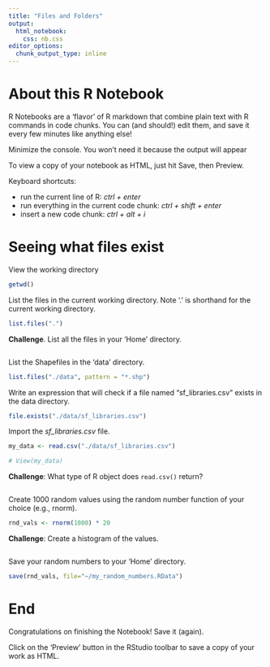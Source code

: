 ```yaml
---
title: "Files and Folders"
output:
  html_notebook:
    css: nb.css
editor_options: 
  chunk_output_type: inline
---
```


# About this R Notebook

R Notebooks are a 'flavor' of R markdown that combine plain text with R commands in code chunks. You can (and should!) edit them, and save it every few minutes like anything else!

Minimize the console. You won't need it because the output will appear 

To view a copy of your notebook as HTML, just hit Save, then Preview.

Keyboard shortcuts:

 - run the current line of R: *ctrl + enter*
 - run everything in the current code chunk: *ctrl + shift + enter*
 - insert a new code chunk: *ctrl + alt + i*

# Seeing what files exist

View the working directory

```r
getwd()
```
List the files in the current working directory. Note '.' is shorthand for the current working directory.

```r
list.files(".")
```

**Challenge**. List all the files in your 'Home' directory.

```r

```

List the Shapefiles in the 'data' directory.

```r
list.files("./data", pattern = "*.shp")
```
Write an expression that will check if a file named "sf_libraries.csv" exists in the data directory.

```r
file.exists("./data/sf_libraries.csv")
```

Import the *sf_libraries.csv* file. 

```r
my_data <- read.csv("./data/sf_libraries.csv")

# View(my_data)
```

**Challenge**: What type of R object does `read.csv()` return?

```r

```

Create 1000 random values using the random number function of your choice (e.g., rnorm).

```r
rnd_vals <- rnorm(1000) * 20
```

**Challenge**: Create a histogram of the values.

```r

```

Save your random numbers to your 'Home' directory.

```r
save(rnd_vals, file="~/my_random_numbers.RData")
```

# End

Congratulations on finishing the Notebook! Save it (again).

Click on the 'Preview' button in the RStudio toolbar to save a copy of your work as HTML.


